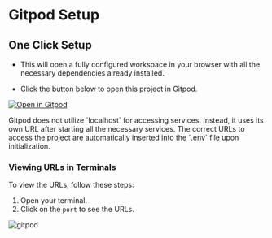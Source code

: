 
# Gitpod Setup

## One Click Setup

- This will open a fully configured workspace in your browser with all the necessary dependencies already installed.

- Click the button below to open this project in Gitpod.

[![Open in Gitpod](https://gitpod.io/button/open-in-gitpod.svg)](https://gitpod.io/#https://github.com/rotimi-best/classroomio)

<Callout type="info">
  Gitpod does not utilize `localhost` for accessing services. Instead, it uses its own URL after
  starting all the necessary services. The correct URLs to access the project are automatically
  inserted into the `.env` file upon initialization.
</Callout>

### Viewing URLs in Terminals

To view the URLs, follow these steps:

1. Open your terminal.
2. Click on the `port` to see the URLs.

<Image src={GitpodEnv} alt="gitpod" quality="100" />
